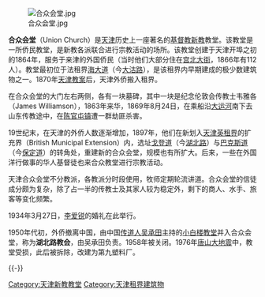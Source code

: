[[File:合众会堂.jpg|right]]

'''合众会堂'''（Union Church）是[[天津|天津]]历史上一座著名的[[基督教|基督教]][[新教|新教]]教堂。该教堂是一所侨民教堂，是新教各派联合进行宗教活动的场所。该教堂创建于天津开埠之初的1864年，服务于来津的外国侨民（当时他们大部分住在[[宫北大街|宫北大街]]，1866年有112人）。教堂最初位于法租界[[海大道|海大道]]（今[[大沽路|大沽路]]），是该租界内早期建成的极少数建筑物之一。1870年[[天津教案|天津教案]]后，天津外侨搬入租界。

在合众会堂的大门左右两侧，各有一块墓碑，其中一块是纪念伦敦会传教士韦雅各（James Williamson），1863年来华，1869年8月24日，在乘船沿[[大运河|大运河]]南下去山东传教途中，在[[陈官屯镇|陈官屯镇]]遭一群劫匪杀害。

19世纪末，在天津的外侨人数逐渐增加，1897年，他们在新划入[[天津英租界|天津英租界]]的扩充界（British Municipal Extension）内，选址[[戈登道|戈登道]]（今[[湖北路_(上海)|湖北路]]）与[[巴克斯道|巴克斯道]]（今[[保定道|保定道]]）的转角处，重建新的合众会堂，规模也有所扩大。后来，一些在外国洋行做事的华人基督徒也来合众教堂进行宗教活动。

天津合众会堂不分教派，各教派分时段使用，牧师定期轮流讲道。合众会堂的信徒成分颇为复杂，除了占一半的传教士及其家人较为稳定外，剩下的商人、水手、旅客等变化频繁。

1934年3月27日，[[李爱锐|李爱锐]]的婚礼在此举行。

1950年代初，外侨撤离中国，由中国[[传道人|传道人]][[吴承田|吴承田]]主持的[[小白楼教堂|小白楼教堂]]并入合众会堂，称为'''湖北路教会'''，由吴承田负责。1958年被关闭。1976年[[唐山大地震|唐山大地震]]中，教堂受损，此后被拆除，改建为第九塑料厂。

{{-}}
{{天津教堂}} 
{{天津近代历史文化专题}}

[[Category:天津新教教堂|Category:天津新教教堂]]
[[Category:天津租界建筑物|Category:天津租界建筑物]]